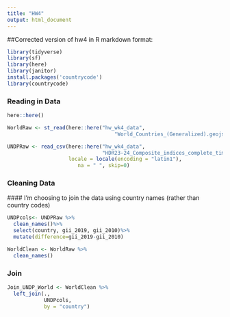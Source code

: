 ```yaml
---
title: "HW4"
output: html_document
---
```

##Corrected version of hw4 in R markdown format: 


```r
library(tidyverse)
library(sf)
library(here)
library(janitor)
install.packages('countrycode')
library(countrycode)
```

### Reading in Data 

```r
here::here()

WorldRaw <- st_read(here::here("hw_wk4_data",
                                   "World_Countries_(Generalized).geojson"))

UNDPRaw <- read_csv(here::here("hw_wk4_data",
                               "HDR23-24_Composite_indices_complete_time_series.csv"),
                    locale = locale(encoding = "latin1"),
                       na = " ", skip=0)
```

### Cleaning Data 

  #### I'm choosing to join the data using country names (rather than country codes)
  
```r
UNDPcols<- UNDPRaw %>%
  clean_names()%>%
  select(country, gii_2019, gii_2010)%>%
  mutate(difference=gii_2019-gii_2010)

WorldClean <- WorldRaw %>% 
  clean_names()
```

### Join 

```r
Join_UNDP_World <- WorldClean %>% 
  left_join(., 
            UNDPcols,
            by = "country")
```


